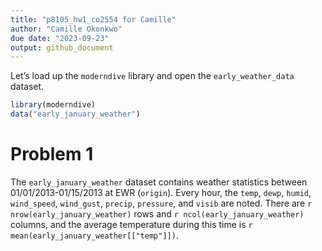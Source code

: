 ```yaml
---
title: "p8105_hw1_co2554 for Camille"
author: "Camille Okonkwo"
due date: "2023-09-23"
output: github_document
---
```


Let's load up the `moderndive` library and open the `early_weather_data` dataset. 

```r
library(moderndive)
data("early_january_weather")
```

# Problem 1

The `early_january_weather` dataset contains weather statistics between 01/01/2013-01/15/2013 at EWR (`origin`). Every hour, the `temp`, `dewp`, `humid`, `wind_speed`, `wind_gust`, `precip`, `pressure`, and `visib` are noted. There are   `r nrow(early_january_weather)` rows and `r ncol(early_january_weather)` columns, and the average temperature during this time is `r mean(early_january_weather[["temp"]])`.

